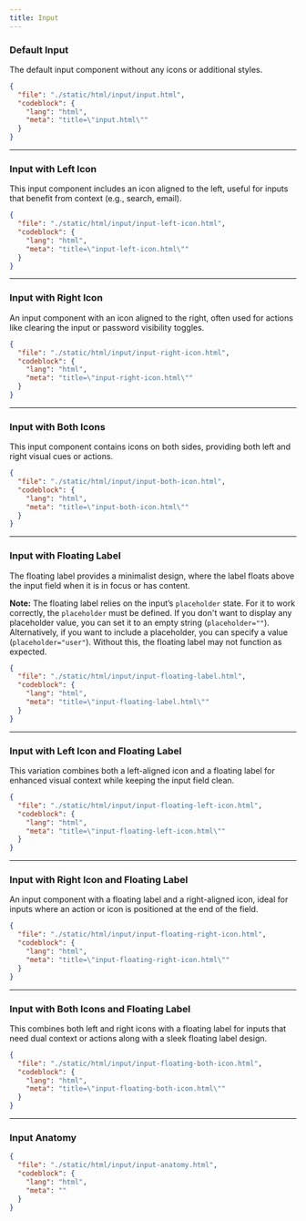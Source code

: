 ```yaml
---
title: Input
---
```


### Default Input

The default input component without any icons or additional styles.

<ComponentPreview src="/input/input" />

```json doc-gen:file
{
  "file": "./static/html/input/input.html",
  "codeblock": {
    "lang": "html",
    "meta": "title=\"input.html\""
  }
}
```

---

### Input with Left Icon

This input component includes an icon aligned to the left, useful for inputs that benefit from context (e.g., search, email).

<ComponentPreview src="/input/input-left-icon" />

```json doc-gen:file
{
  "file": "./static/html/input/input-left-icon.html",
  "codeblock": {
    "lang": "html",
    "meta": "title=\"input-left-icon.html\""
  }
}
```

---

### Input with Right Icon

An input component with an icon aligned to the right, often used for actions like clearing the input or password visibility toggles.

<ComponentPreview src="/input/input-right-icon" />

```json doc-gen:file
{
  "file": "./static/html/input/input-right-icon.html",
  "codeblock": {
    "lang": "html",
    "meta": "title=\"input-right-icon.html\""
  }
}
```

---

### Input with Both Icons

This input component contains icons on both sides, providing both left and right visual cues or actions.

<ComponentPreview src="/input/input-both-icon" />

```json doc-gen:file
{
  "file": "./static/html/input/input-both-icon.html",
  "codeblock": {
    "lang": "html",
    "meta": "title=\"input-both-icon.html\""
  }
}
```

---

### Input with Floating Label

The floating label provides a minimalist design, where the label floats above the input field when it is in focus or has content.

**Note:** The floating label relies on the input’s `placeholder` state. For it to work correctly, the `placeholder` must be defined. If you don't want to display any placeholder value, you can set it to an empty string (`placeholder=""`). Alternatively, if you want to include a placeholder, you can specify a value (`placeholder="user"`). Without this, the floating label may not function as expected.

<ComponentPreview src="/input/input-floating-label" />

```json doc-gen:file
{
  "file": "./static/html/input/input-floating-label.html",
  "codeblock": {
    "lang": "html",
    "meta": "title=\"input-floating-label.html\""
  }
}
```

---

### Input with Left Icon and Floating Label

This variation combines both a left-aligned icon and a floating label for enhanced visual context while keeping the input field clean.

<ComponentPreview src="/input/input-floating-left-icon" />

```json doc-gen:file
{
  "file": "./static/html/input/input-floating-left-icon.html",
  "codeblock": {
    "lang": "html",
    "meta": "title=\"input-floating-left-icon.html\""
  }
}
```

---

### Input with Right Icon and Floating Label

An input component with a floating label and a right-aligned icon, ideal for inputs where an action or icon is positioned at the end of the field.

<ComponentPreview src="/input/input-floating-right-icon" />

```json doc-gen:file
{
  "file": "./static/html/input/input-floating-right-icon.html",
  "codeblock": {
    "lang": "html",
    "meta": "title=\"input-floating-right-icon.html\""
  }
}
```

---

### Input with Both Icons and Floating Label

This combines both left and right icons with a floating label for inputs that need dual context or actions along with a sleek floating label design.

<ComponentPreview src="/input/input-floating-both-icon" />

```json doc-gen:file
{
  "file": "./static/html/input/input-floating-both-icon.html",
  "codeblock": {
    "lang": "html",
    "meta": "title=\"input-floating-both-icon.html\""
  }
}
```

---

### Input Anatomy

```json doc-gen:file
{
  "file": "./static/html/input/input-anatomy.html",
  "codeblock": {
    "lang": "html",
    "meta": ""
  }
}
```
